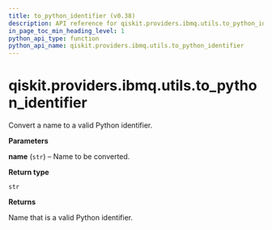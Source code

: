 ```yaml
---
title: to_python_identifier (v0.38)
description: API reference for qiskit.providers.ibmq.utils.to_python_identifier in qiskit v0.38
in_page_toc_min_heading_level: 1
python_api_type: function
python_api_name: qiskit.providers.ibmq.utils.to_python_identifier
---
```


<span id="qiskit-providers-ibmq-utils-to-python-identifier" />

# qiskit.providers.ibmq.utils.to\_python\_identifier

<Function id="qiskit.providers.ibmq.utils.to_python_identifier" isDedicatedPage={true} github="https://github.com/qiskit/qiskit-ibmq-provider/tree/stable/0.19/qiskit/providers/ibmq/utils/utils.py" signature="to_python_identifier(name)">
  Convert a name to a valid Python identifier.

  **Parameters**

  **name** (`str`) – Name to be converted.

  **Return type**

  `str`

  **Returns**

  Name that is a valid Python identifier.
</Function>

